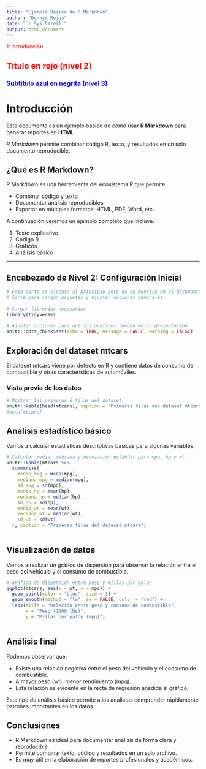 ```yaml
---
title: "Ejemplo Básico de R Markdown"
author: "Dennys Rojas"
date: "`r Sys.Date()`"
output: html_document
---
```

<span style="color:red"># Introducción</span>
 
<h2 style="color: red;">Título en rojo (nivel 2)</h2>
 
<h3 style="color: blue; font-weight: bold;">Subtítulo azul en negrita (nivel 3)</h3>
 
# Introducción
 
Este documento es un ejemplo básico de cómo usar **R Markdown** para generar reportes en **HTML**.
 
*R Markdown* permite combinar código R, texto, y resultados en un solo documento reproducible.
 
## ¿Qué es R Markdown?
 
R Markdown es una herramienta del ecosistema R que permite:
 
- Combinar código y texto
- Documentar análisis reproducibles
- Exportar en múltiples formatos: HTML, PDF, Word, etc.
 
A continuación veremos un ejemplo completo que incluye:
 
1. Texto explicativo
2. Código R
3. Gráficos
4. Análisis básico
 
---
 
## Encabezado de Nivel 2: Configuración Inicial
 
```r
# Esta parte se ejecuta al principio pero no se muestra en el documento final (por include=FALSE)
# Sirve para cargar paquetes y ajustar opciones generales
 
# Cargar librerías necesarias
library(tidyverse)
 
# Ajustar opciones para que los gráficos tengan mejor presentación
knitr::opts_chunk$set(echo = TRUE, message = FALSE, warning = FALSE)
```
 
##  Exploración del dataset mtcars
El dataset mtcars viene por defecto en R y contiene datos de consumo de combustible y otras características de automóviles.
 
###  Vista previa de los datos
```r
# Mostrar las primeras 6 filas del dataset
knitr::kable(head(mtcars), caption = "Primeras filas del dataset mtcars")
#head(mtcars)
```
 
## Análisis estadístico básico
Vamos a calcular estadísticas descriptivas básicas para algunas variables.
```r
# Calcular media, mediana y desviación estándar para mpg, hp y wt
knitr::kable(mtcars %>% 
  summarise(
    media_mpg = mean(mpg),
    mediana_mpg = median(mpg),
    sd_mpg = sd(mpg),
    media_hp = mean(hp),
    mediana_hp = median(hp),
    sd_hp = sd(hp),
    media_wt = mean(wt),
    mediana_wt = median(wt),
    sd_wt = sd(wt)
  ), caption = "Primeras filas del dataset mtcars")
 
```
## Visualización de datos
Vamos a realizar un gráfico de dispersión para observar la relación entre el peso del vehículo y el consumo de combustible.
 
```r
# Gráfico de dispersión entre peso y millas por galón
ggplot(mtcars, aes(x = wt, y = mpg)) +
  geom_point(color = "blue", size = 3) +
  geom_smooth(method = "lm", se = FALSE, color = "red") +
  labs(title = "Relación entre peso y consumo de combustible",
       x = "Peso (1000 lbs)",
       y = "Millas por galón (mpg)")
 
```
 
##  Análisis final
Podemos observar que:
 
- Existe una relación negativa entre el peso del vehículo y el consumo de combustible.
- A mayor peso (wt), menor rendimiento (mpg).
- Esta relación es evidente en la recta de regresión añadida al gráfico.
 
Este tipo de análisis básico permite a los analistas comprender rápidamente patrones importantes en los datos.
 
## Conclusiones
- R Markdown es ideal para documentar análisis de forma clara y reproducible.
- Permite combinar texto, código y resultados en un solo archivo.
- Es muy útil en la elaboración de reportes profesionales y académicos.
